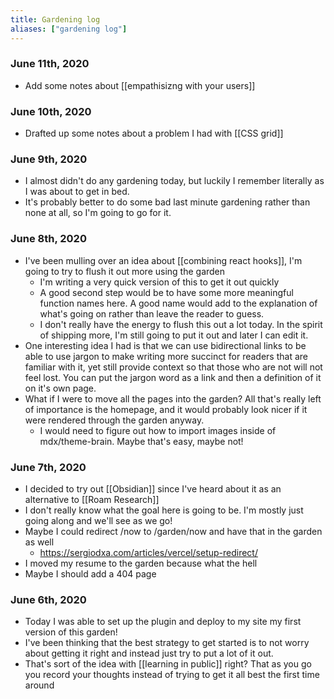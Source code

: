 ```yaml
---
title: Gardening log
aliases: ["gardening log"]
---
```



### June 11th, 2020
- Add some notes about [[empathisizng with your users]]

### June 10th, 2020
- Drafted up some notes about a problem I had with [[CSS grid]]

### June 9th, 2020
- I almost didn't do any gardening today, but luckily I remember literally as I
  was about to get in bed.
- It's probably better to do some bad last minute gardening rather than none at
  all, so I'm going to go for it.


### June 8th, 2020
- I've been mulling over an idea about [[combining react hooks]], I'm going to
  try to flush it out more using the garden
  - I'm writing a very quick version of this to get it out quickly
  - A good second step would be to have some more meaningful function names
    here. A good name would add to the explanation of what's going on rather
    than leave the reader to guess.
  - I don't really have the energy to flush this out a lot today. In the spirit
    of shipping more, I'm still going to put it out and later I can edit it.
- One interesting idea I had is that we can use bidirectional links to be able
  to use jargon to make writing more succinct for readers that are familiar with
  it, yet still provide context so that those who are not will not feel lost.
  You can put the jargon word as a link and then a definition of it on it's own
  page.
- What if I were to move all the pages into the garden? All that's really left
  of importance is the homepage, and it would probably look nicer if it were
  rendered through the garden anyway.
  - I would need to figure out how to import images inside of mdx/theme-brain.
    Maybe that's easy, maybe not!


### June 7th, 2020

- I decided to try out [[Obsidian]] since I've heard about it as an alternative
  to [[Roam Research]]
- I don't really know what the goal here is going to be. I'm mostly just going
  along and we'll see as we go!
- Maybe I could redirect /now to /garden/now and have that in the garden as well
  - https://sergiodxa.com/articles/vercel/setup-redirect/
- I moved my resume to the garden because what the hell
- Maybe I should add a 404 page

### June 6th, 2020

- Today I was able to set up the plugin and deploy to my site my first version
  of this garden!
- I've been thinking that the best strategy to get started is to not worry about
  getting it right and instead just try to put a lot of it out.
- That's sort of the idea with [[learning in public]] right? That as you go you
  record your thoughts instead of trying to get it all best the first time
  around

